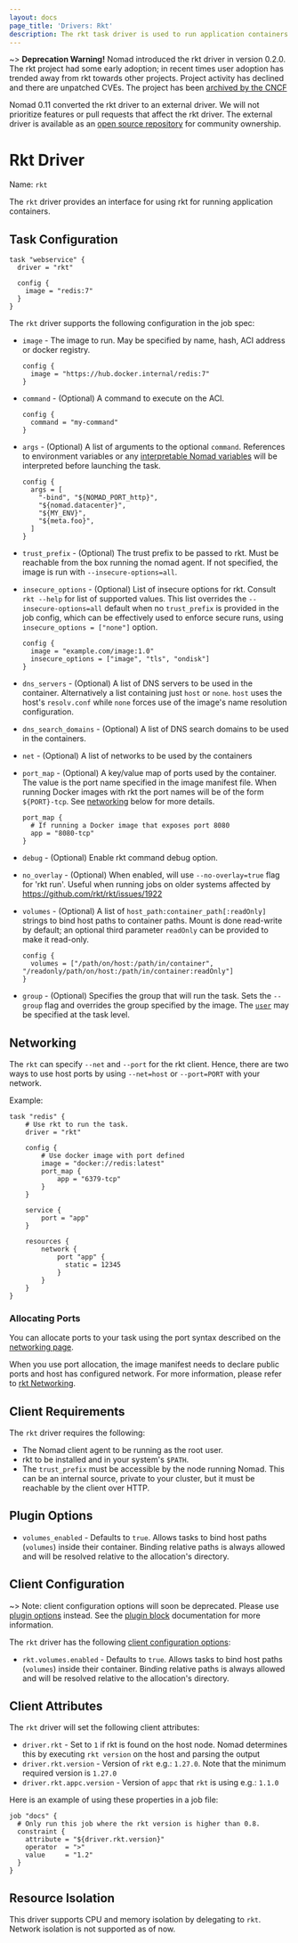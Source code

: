 ```yaml
---
layout: docs
page_title: 'Drivers: Rkt'
description: The rkt task driver is used to run application containers using rkt.
---
```


~> **Deprecation Warning!**
Nomad introduced the rkt driver in version 0.2.0. The rkt project had some
early adoption; in recent times user adoption has trended away from rkt towards
other projects. Project activity has declined and there are unpatched CVEs.
The project has been [archived by the CNCF](https://github.com/rkt/rkt/issues/4004#issuecomment-507358362)

Nomad 0.11 converted the rkt driver to an external driver. We will not prioritize features
or pull requests that affect the rkt driver. The external driver is available as an [open source
repository](https://github.com/hashicorp/nomad-driver-rkt) for community ownership.

# Rkt Driver

Name: `rkt`

The `rkt` driver provides an interface for using rkt for running
application containers.

## Task Configuration

```hcl
task "webservice" {
  driver = "rkt"

  config {
    image = "redis:7"
  }
}
```

The `rkt` driver supports the following configuration in the job spec:

- `image` - The image to run. May be specified by name, hash, ACI address
  or docker registry.

  ```hcl
  config {
    image = "https://hub.docker.internal/redis:7"
  }
  ```

- `command` - (Optional) A command to execute on the ACI.

  ```hcl
  config {
    command = "my-command"
  }
  ```

- `args` - (Optional) A list of arguments to the optional `command`. References
  to environment variables or any [interpretable Nomad
  variables](/docs/runtime/interpolation) will be interpreted before
  launching the task.

  ```hcl
  config {
    args = [
      "-bind", "${NOMAD_PORT_http}",
      "${nomad.datacenter}",
      "${MY_ENV}",
      "${meta.foo}",
    ]
  }
  ```

- `trust_prefix` - (Optional) The trust prefix to be passed to rkt. Must be
  reachable from the box running the nomad agent. If not specified, the image is
  run with `--insecure-options=all`.

- `insecure_options` - (Optional) List of insecure options for rkt. Consult `rkt --help`
  for list of supported values. This list overrides the `--insecure-options=all` default when
  no `trust_prefix` is provided in the job config, which can be effectively used to enforce
  secure runs, using `insecure_options = ["none"]` option.

  ```hcl
  config {
    image = "example.com/image:1.0"
    insecure_options = ["image", "tls", "ondisk"]
  }
  ```

- `dns_servers` - (Optional) A list of DNS servers to be used in the container.
  Alternatively a list containing just `host` or `none`. `host` uses the host's
  `resolv.conf` while `none` forces use of the image's name resolution configuration.

- `dns_search_domains` - (Optional) A list of DNS search domains to be used in
  the containers.

- `net` - (Optional) A list of networks to be used by the containers

- `port_map` - (Optional) A key/value map of ports used by the container. The
  value is the port name specified in the image manifest file. When running
  Docker images with rkt the port names will be of the form `${PORT}-tcp`. See
  [networking](#networking) below for more details.

  ```hcl
  port_map {
    # If running a Docker image that exposes port 8080
    app = "8080-tcp"
  }
  ```

* `debug` - (Optional) Enable rkt command debug option.

* `no_overlay` - (Optional) When enabled, will use `--no-overlay=true` flag for 'rkt run'.
  Useful when running jobs on older systems affected by https://github.com/rkt/rkt/issues/1922

* `volumes` - (Optional) A list of `host_path:container_path[:readOnly]` strings to bind
  host paths to container paths.
  Mount is done read-write by default; an optional third parameter `readOnly` can be provided
  to make it read-only.

  ```hcl
  config {
    volumes = ["/path/on/host:/path/in/container", "/readonly/path/on/host:/path/in/container:readOnly"]
  }
  ```

* `group` - (Optional) Specifies the group that will run the task. Sets the
  `--group` flag and overrides the group specified by the image. The
  [`user`][user] may be specified at the task level.

## Networking

The `rkt` can specify `--net` and `--port` for the rkt client. Hence, there are two ways to use host ports by
using `--net=host` or `--port=PORT` with your network.

Example:

```hcl
task "redis" {
	# Use rkt to run the task.
	driver = "rkt"

	config {
		# Use docker image with port defined
		image = "docker://redis:latest"
		port_map {
			app = "6379-tcp"
		}
	}

	service {
		port = "app"
	}

	resources {
		network {
			port "app" {
			  static = 12345
			}
		}
	}
}
```

### Allocating Ports

You can allocate ports to your task using the port syntax described on the
[networking page](/docs/job-specification/network).

When you use port allocation, the image manifest needs to declare public ports and host has configured network.
For more information, please refer to [rkt Networking](https://coreos.com/rkt/docs/latest/networking/overview).

## Client Requirements

The `rkt` driver requires the following:

- The Nomad client agent to be running as the root user.
- rkt to be installed and in your system's `$PATH`.
- The `trust_prefix` must be accessible by the node running Nomad. This can be an
  internal source, private to your cluster, but it must be reachable by the client
  over HTTP.

## Plugin Options

- `volumes_enabled` - Defaults to `true`. Allows tasks to bind host paths
  (`volumes`) inside their container. Binding relative paths is always allowed
  and will be resolved relative to the allocation's directory.

## Client Configuration

~> Note: client configuration options will soon be deprecated. Please use [plugin options][plugin-options] instead. See the [plugin block][plugin-block] documentation for more information.

The `rkt` driver has the following [client configuration
options](/docs/configuration/client#options):

- `rkt.volumes.enabled` - Defaults to `true`. Allows tasks to bind host paths
  (`volumes`) inside their container. Binding relative paths is always allowed
  and will be resolved relative to the allocation's directory.

## Client Attributes

The `rkt` driver will set the following client attributes:

- `driver.rkt` - Set to `1` if rkt is found on the host node. Nomad determines
  this by executing `rkt version` on the host and parsing the output
- `driver.rkt.version` - Version of `rkt` e.g.: `1.27.0`. Note that the minimum required
  version is `1.27.0`
- `driver.rkt.appc.version` - Version of `appc` that `rkt` is using e.g.: `1.1.0`

Here is an example of using these properties in a job file:

```hcl
job "docs" {
  # Only run this job where the rkt version is higher than 0.8.
  constraint {
    attribute = "${driver.rkt.version}"
    operator  = ">"
    value     = "1.2"
  }
}
```

## Resource Isolation

This driver supports CPU and memory isolation by delegating to `rkt`. Network
isolation is not supported as of now.

[user]: /docs/job-specification/task#user
[plugin-options]: #plugin-options
[plugin-block]: /docs/configuration/plugin
